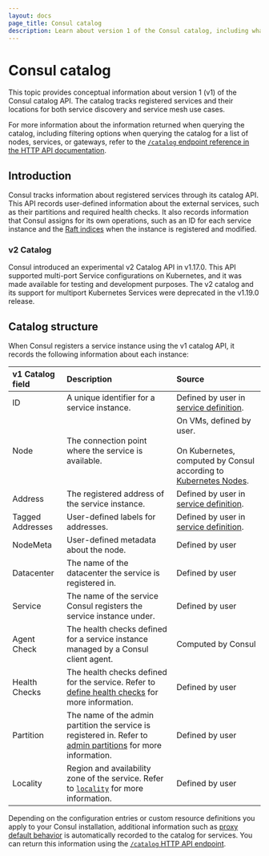 ```yaml
---
layout: docs
page_title: Consul catalog
description: Learn about version 1 of the Consul catalog, including what Consul servers record when they register a service.
---
```


# Consul catalog

This topic provides conceptual information about version 1 (v1) of the Consul catalog API. The catalog tracks registered services and their locations for both service discovery and service mesh use cases.

For more information about the information returned when querying the catalog, including filtering options when querying the catalog for a list of nodes, services, or gateways, refer to the [`/catalog` endpoint reference in the HTTP API documentation](/consul/api-docs/catalog).

## Introduction

Consul tracks information about registered services through its catalog API. This API records user-defined information about the external services, such as their partitions and required health checks. It also records information that Consul assigns for its own operations, such as an ID for each service instance and the [Raft indices](/consul/docs/concept/consensus) when the instance is registered and modified.

### v2 Catalog

Consul introduced an experimental v2 Catalog API in v1.17.0. This API supported multi-port Service configurations on Kubernetes, and it was made available for testing and development purposes. The v2 catalog and its support for multiport Kubernetes Services were deprecated in the v1.19.0 release.

## Catalog structure

When Consul registers a service instance using the v1 catalog API, it records the following information about each instance:

| v1 Catalog field | Description | Source |
| :--------------- | :---------- | :----- |
| ID | A unique identifier for a service instance. | Defined by user in [service definition](/consul/docs/reference/service#id). |
| Node | The connection point where the service is available.  | On VMs, defined by user. <br /><br /> On Kubernetes, computed by Consul according to [Kubernetes Nodes](https://kubernetes.io/docs/concepts/architecture/nodes/). |
| Address  | The registered address of the service instance. | Defined by user in [service definition](/consul/docs/reference/service#address). |
| Tagged Addresses | User-defined labels for addresses. | Defined by user in [service definition](/consul/docs/reference/service#tagged_addresses). |
| NodeMeta | User-defined metadata about the node. | Defined by user |
| Datacenter | The name of the datacenter the service is registered in. | Defined by user |
| Service | The name of the service Consul registers the service instance under. | Defined by user |
| Agent Check | The health checks defined for a service instance managed by a Consul client agent. | Computed by Consul |
| Health Checks | The health checks defined for the service. Refer to [define health checks](/consul/docs/register/health-check/vm) for more information. | Defined by user |
| Partition | The name of the admin partition the service is registered in. Refer to [admin partitions](/consul/docs/multi-tenant/admin-partition) for more information. | Defined by user |
| Locality | Region and availability zone of the service. Refer to [`locality`](/consul/docs/reference/agent/configuration-file/service-mesh#locality) for more information. | Defined by user |

Depending on the configuration entries or custom resource definitions you apply to your Consul installation, additional information such as [proxy default behavior](/consul/docs/reference/config-entry/proxy-defaults) is automatically recorded to the catalog for services. You can return this information using the [`/catalog` HTTP API endpoint](/consul/api-docs/catalog).
